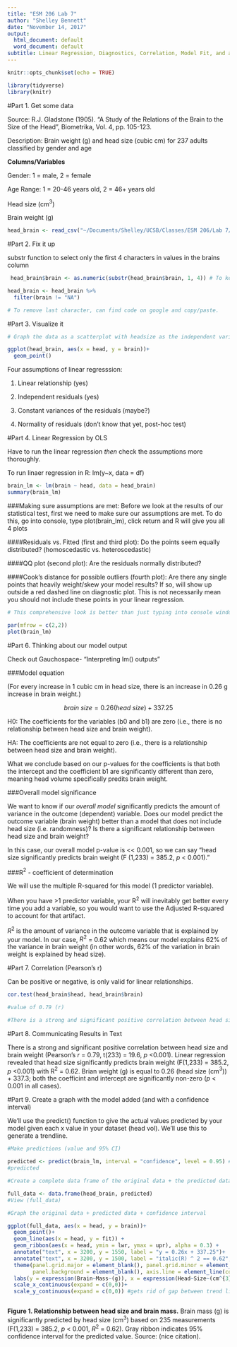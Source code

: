 ```yaml
---
title: "ESM 206 Lab 7"
author: "Shelley Bennett"
date: "November 14, 2017"
output:
  html_document: default
  word_document: default
subtitle: Linear Regression, Diagnostics, Correlation, Model Fit, and a Graph
---
```


```r
knitr::opts_chunk$set(echo = TRUE)
```

```r

library(tidyverse)
library(knitr)

```

#Part 1. Get some data

Source: R.J. Gladstone (1905). "A Study of the Relations of the Brain to the Size of the Head", Biometrika, Vol. 4, pp. 105-123.

Description: Brain weight (g) and head size (cubic cm) for 237 adults classified by gender and age

**Columns/Variables**

Gender: 1 = male, 2 = female

Age Range: 1 = 20-46 years old, 2 = 46+ years old

Head size (cm$^3$)

Brain weight (g)

```r

head_brain <- read_csv("~/Documents/Shelley/UCSB/Classes/ESM 206/Lab 7/head_brain.csv")

```


#Part 2. Fix it up

substr function to select only the first 4 characters in values in the brains column

```r

 head_brain$brain <- as.numeric(substr(head_brain$brain, 1, 4)) # To keep only the first 4 characters in a string and convert the data to numbers (numeric), overwriting the original column.

head_brain <- head_brain %>%
  filter(brain != "NA")

# To remove last character, can find code on google and copy/paste.

```

#Part 3. Visualize it

```r
# Graph the data as a scatterplot with headsize as the independent variable (x).

ggplot(head_brain, aes(x = head, y = brain))+
  geom_point()

```

Four assumptions of linear regresssion:

1. Linear relationship (yes)

2. Independent residuals (yes)

3. Constant variances of the residuals (maybe?)

4. Normality of residuals (don't know that yet, post-hoc test)

#Part 4. Linear Regression by OLS

Have to run the linear regression *then* check the assumptions more thoroughly.

To run linaer regression in R: lm(y~x, data = df)

```r

brain_lm <- lm(brain ~ head, data = head_brain)
summary(brain_lm)

```

###Making sure assumptions are met:
Before we look at the results of our statistical test, first we need to make sure our assumptions are met. To do this, go into console, type plot(brain_lm), click return and R will give you all 4 plots

####Residuals vs. Fitted (first and third plot): 
Do the points seem equally distributed? (homoscedastic vs. heteroscedastic)

####QQ plot (second plot):
Are the residuals normally distributed?

####Cook's distance for possible outliers (fourth plot):
Are there any single points that heavily weight/skew your model results? If so, will show up outside a red dashed line on diagnostic plot. This is not necessarily mean you should not include these points in your linear regression.

```r

# This comprehensive look is better than just typing into console window

par(mfrow = c(2,2))
plot(brain_lm)

```


#Part 6. Thinking about our model output

Check out Gauchospace- "Interpreting lm() outputs"

###Model equation

(For every increase in 1 cubic cm in head size, there is an increase in 0.26 g increase in brain weight.)

$$brain~size = 0.26(head~size) + 337.25$$

H0: The coefficients for the variables (b0 and b1) are zero (i.e., there is no relationship between head size and brain weight).

HA: The coefficients are not equal to zero (i.e., there is a relationship between head size and brain weight).

What we conclude based on our p-values for the coefficients is that both the intercept and the coefficient b1 are significantly different than zero, meaning head volume specifically predits brain weight.

###Overall model significance

We want to know if our *overall model* significantly predicts the amount of variance in the outcome (dependent) variable. Does our model predict the outcome variable (brain weight) better than a model that does not include head size (i.e. randomness)? Is there a significant relationship between head size and brain weight?

In this case, our overall model p-value is << 0.001, so we can say "head size significantly predicts brain weight (F (1,233) = 385.2, *p* < 0.001)."

###R$^2$ - coefficient of determination

We will use the multiple R-squared for this  model (1 predictor variable). 

When you have >1 predictor variable, your R$^2$ will inevitably get better every time you add a variable, so you would want to use the Adjusted R-squared to account for that artifact.

$R^2$ is the amount of variance in the outcome variable that is explained by your model. In our case, $R^2$ = 0.62 which means our model explains 62% of the variance in brain weight (in other words, 62% of the variation in  brain weight is explained by head size).


#Part 7. Correlation (Pearson's r)

Can be positive or negative, is only valid for linear relationships.

```r

cor.test(head_brain$head, head_brain$brain)

#value of 0.79 (r)

#There is a strong and significant positive correlation between head size and brain weight (Pearson's *r* = 0.79, t(233) = 19.6, *p* <0.001). 

```


#Part 8. Communicating Results in Text

There is a strong and significant positive correlation between head size and brain weight (Pearson's *r* = 0.79, t(233) = 19.6, *p* <0.001). Linear regression revealed that head size significantly predicts brain weight (F(1,233) = 385.2, *p* <0.001) with R$^2$ = 0.62. Brian weight (g) is equal to 0.26 (head size (cm$^3$)) + 337.3; both the coefficint and intercept are significantly non-zero (*p* < 0.001 in all cases).


#Part 9. Create a graph with the model added (and with a confidence interval)

We'll use the predict() function to give the actual values predicted by your model given each x value in your dataset (head vol). We'll use this to generate a trendline.

```r

#Make predictions (value and 95% CI)

predicted <- predict(brain_lm, interval = "confidence", level = 0.95) #predicted brain weight for every head size in the data set (also lower and upper bound on confidence interval)
#predicted

#Create a complete data frame of the original data + the predicted data

full_data <- data.frame(head_brain, predicted)
#View (full_data)

#Graph the original data + predicted data + confidence interval

ggplot(full_data, aes(x = head, y = brain))+
  geom_point()+
  geom_line(aes(x = head, y = fit)) +
  geom_ribbon(aes(x = head, ymin = lwr, ymax = upr), alpha = 0.3) +
  annotate("text", x = 3200, y = 1550, label = "y = 0.26x + 337.25")+
  annotate("text", x = 3200, y = 1500, label = "italic(R) ^ 2 == 0.62", parse = TRUE)+
  theme(panel.grid.major = element_blank(), panel.grid.minor = element_blank(),
        panel.background = element_blank(), axis.line = element_line(colour = "black"))+
  labs(y = expression(Brain~Mass~(g)), x = expression(Head~Size~(cm^{3})))+
  scale_x_continuous(expand = c(0,0))+
  scale_y_continuous(expand = c(0,0)) #gets rid of gap between trend line and axes bars



```

**Figure 1. Relationship between head size and brain mass.** Brain mass (g) is significantly predicted by head size (cm$^3$) based on 235 measurements (F(1,233) = 385.2, *p* < 0.001, $R^2$ = 0.62). Gray ribbon indicates 95% confidence interval for the predicted value. Source: (nice citation).




